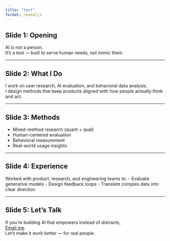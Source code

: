 ```yaml
---
title: "test"
format: revealjs
---
```


## Slide 1: Opening

AI is not a person.\
It's a tool --- built to serve human needs, not mimic them.

------------------------------------------------------------------------

## Slide 2: What I Do

I work on user research, AI evaluation, and behavioral data analysis.\
I design methods that keep products aligned with how people actually think and act.

------------------------------------------------------------------------

## Slide 3: Methods

-   Mixed-method research (quant + qual)\
-   Human-centered evaluation\
-   Behavioral measurement\
-   Real-world usage insights

------------------------------------------------------------------------

## Slide 4: Experience

Worked with product, research, and engineering teams to: - Evaluate generative models - Design feedback loops - Translate complex data into clear direction

------------------------------------------------------------------------

## Slide 5: Let's Talk

If you're building AI that empowers instead of distracts,\
[Email me](mailto:you@example.com).\
Let's make it work better --- for real people.

